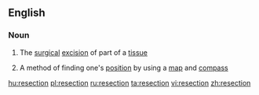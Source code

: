 ==English==

===Noun===
{{en-noun}}
{{wikipedia}}

#{{medicine}} The [[surgical]] [[excision]] of part of a [[tissue]]
# A method of finding one's [[position]] by using a [[map]] and [[compass]]

[[hu:resection]]
[[pl:resection]]
[[ru:resection]]
[[ta:resection]]
[[vi:resection]]
[[zh:resection]]